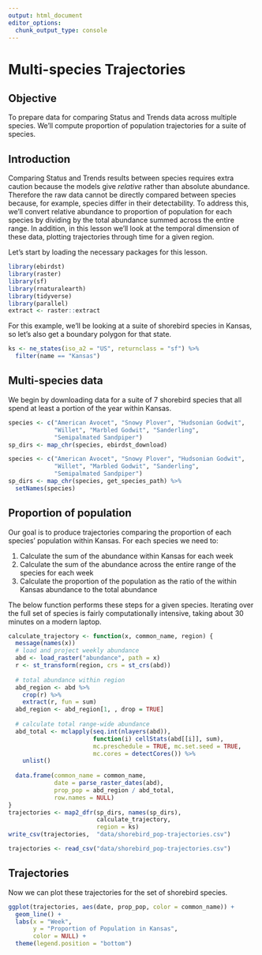 ```yaml
---
output: html_document
editor_options: 
  chunk_output_type: console
---
```


# Multi-species Trajectories

## Objective {#traj-objective}

To prepare data for comparing Status and Trends data across multiple species. We'll compute proportion of population trajectories for a suite of species.

## Introduction {#traj-intro}

Comparing Status and Trends results between species requires extra caution because the models give _relative_ rather than absolute abundance. Therefore the raw data cannot be directly compared between species because, for example, species differ in their detectability. To address this, we'll convert relative abundance to proportion of population for each species by dividing by the total abundance summed across the entire range. In addition, in this lesson we'll look at the temporal dimension of these data, plotting trajectories through time for a given region.

Let's start by loading the necessary packages for this lesson.

```r
library(ebirdst)
library(raster)
library(sf)
library(rnaturalearth)
library(tidyverse)
library(parallel)
extract <- raster::extract
```

For this example, we'll be looking at a suite of shorebird species in Kansas, so let's also get a boundary polygon for that state.

```r
ks <- ne_states(iso_a2 = "US", returnclass = "sf") %>% 
  filter(name == "Kansas")
```


## Multi-species data {#traj-data}

We begin by downloading data for a suite of 7 shorebird species that all spend at least a portion of the year within Kansas.

```r
species <- c("American Avocet", "Snowy Plover", "Hudsonian Godwit", 
             "Willet", "Marbled Godwit", "Sanderling", 
             "Semipalmated Sandpiper")
sp_dirs <- map_chr(species, ebirdst_download)
```

```r
species <- c("American Avocet", "Snowy Plover", "Hudsonian Godwit", 
             "Willet", "Marbled Godwit", "Sanderling", 
             "Semipalmated Sandpiper")
sp_dirs <- map_chr(species, get_species_path) %>% 
  setNames(species)
```

## Proportion of population {#traj-pop}

Our goal is to produce trajectories comparing the proportion of each species' population within Kansas. For each species we need to:

1. Calculate the sum of the abundance within Kansas for each week
2. Calculate the sum of the abundance across the entire range of the species for each week
3. Calculate the proportion of the population as the ratio of the within Kansas abundance to the total abundance

The below function performs these steps for a given species. Iterating over the full set of species is fairly computationally intensive, taking about 30 minutes on a modern laptop.

```r
calculate_trajectory <- function(x, common_name, region) {
  message(names(x))
  # load and project weekly abundance
  abd <- load_raster("abundance", path = x)
  r <- st_transform(region, crs = st_crs(abd))
  
  # total abundance within region
  abd_region <- abd %>% 
    crop(r) %>% 
    extract(r, fun = sum)
  abd_region <- abd_region[1, , drop = TRUE]
  
  # calculate total range-wide abundance
  abd_total <- mclapply(seq.int(nlayers(abd)),
                        function(i) cellStats(abd[[i]], sum),
                        mc.preschedule = TRUE, mc.set.seed = TRUE, 
                        mc.cores = detectCores()) %>% 
    unlist()
  
  data.frame(common_name = common_name,
             date = parse_raster_dates(abd),
             prop_pop = abd_region / abd_total,
             row.names = NULL)
}
trajectories <- map2_dfr(sp_dirs, names(sp_dirs), 
                         calculate_trajectory,
                         region = ks)
write_csv(trajectories,  "data/shorebird_pop-trajectories.csv")
```

```r
trajectories <- read_csv("data/shorebird_pop-trajectories.csv")
```

## Trajectories {#traj-traj}

Now we can plot these trajectories for the set of shorebird species.

```r
ggplot(trajectories, aes(date, prop_pop, color = common_name)) +
  geom_line() +
  labs(x = "Week", 
       y = "Proportion of Population in Kansas",
       color = NULL) +
  theme(legend.position = "bottom")
```

